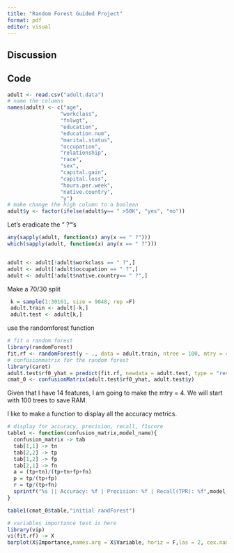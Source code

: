 ```yaml
---
title: "Random Forest Guided Project"
format: pdf
editor: visual
---
```


## Discussion

\newpage

## Code

```r
adult <- read.csv("adult.data")
# name the columns
names(adult) <- c("age",
                 "workclass",
                 "fnlwgt",
                 "education",
                 "education.num",
                 "marital.status",
                 "occupation",
                 "relationship",
                 "race",
                 "sex",
                 "capital.gain",
                 "capital.loss",
                 "hours.per.week",
                 "native.country",
                 "y")
# make change the high column to a boolean
adult$y <- factor(ifelse(adult$y== " >50K", "yes", "no"))
```

Let's eradicate the " ?"'s

```r
any(sapply(adult, function(x) any(x == " ?")))
which(sapply(adult, function(x) any(x == " ?")))


adult <- adult[!adult$workclass == " ?",]
adult <- adult[!adult$occupation == " ?",]
adult <- adult[!adult$native.country== " ?",]
```

Make a 70/30 split

```r
 k = sample(1:30161, size = 9048, rep =F)
 adult.train <- adult[-k,]
 adult.test <- adult[k,]
```

use the randomforest function

```r
# fit a random forest
library(randomForest)
fit.rf <- randomForest(y ~ ., data = adult.train, ntree = 100, mtry = 4, nodesize = 10)
# confusionmatrix for the random forest
library(caret)
adult.test$rf0_yhat = predict(fit.rf, newdata = adult.test, type = "response")
cmat_0 <- confusionMatrix(adult.test$rf0_yhat, adult.test$y)
```

Given that I have 14 features, I am going to make the mtry = 4. We will start with 100 trees to save RAM.

I like to make a function to display all the accuracy metrics.

```r
# display for accuracy, precision, recall, f1score
table1 <- function(confusion_matrix,model_name){
  confusion_matrix -> tab
  tab[1,1] -> tn
  tab[2,2] -> tp
  tab[1,2] -> fp
  tab[2,1] -> fn
  a = (tp+tn)/(tp+tn+fp+fn)
  p = tp/(tp+fp)
  r = tp/(tp+fn)
  sprintf("%s || Accuracy: %f | Precision: %f | Recall(TPR): %f",model_name,a,p,r)
}

table1(cmat_0$table,"initial randForest")
```

```r
# variables importance test is here
library(vip)
vi(fit.rf) -> X
barplot(X$Importance,names.arg = X$Variable, horiz = F,las = 2, cex.names = 0.8)
```
